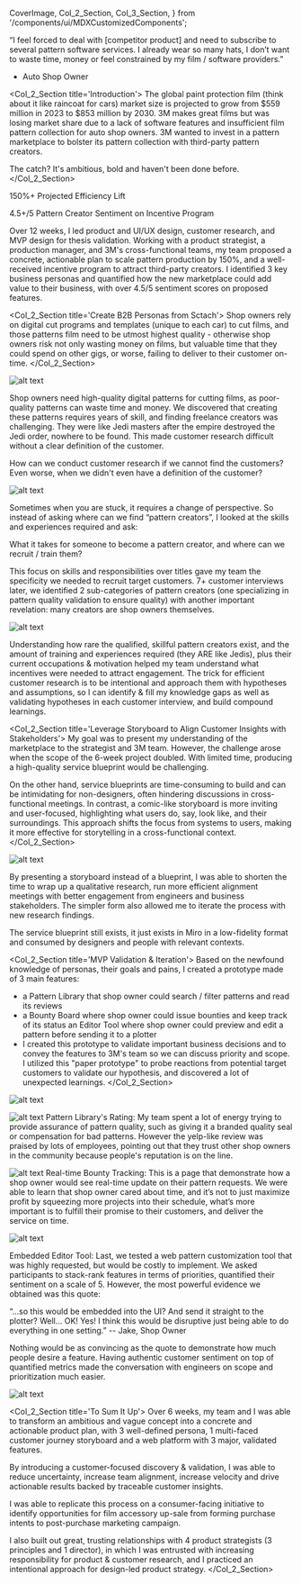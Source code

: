   CoverImage,
  Col_2_Section,
  Col_3_Section,
} from '/components/ui/MDXCustomizedComponents';

<CoverImage src="/placeholderPNG.png" />


“I feel forced to deal with [competitor product] and need to subscribe to several pattern software services. I already wear so many hats, I don’t want to waste time, money or feel constrained by my film / software providers.”
-  Auto Shop Owner

<Col_2_Section title='Introduction'>
The global paint protection film (think about it like raincoat for cars) market size is projected to grow from $559 million in 2023 to $853 million by 2030. 3M makes great films but was losing market share due to a lack of software features and insufficient film pattern collection for auto shop owners. 3M wanted to invest in a pattern marketplace to bolster its pattern collection with third-party pattern creators.

The catch? It's ambitious, bold and haven't been done before.
</Col_2_Section>

150%+
Projected Efficiency Lift

4.5+/5
Pattern Creator Sentiment on
Incentive Program

Over 12 weeks, I led product and UI/UX design, customer research, and MVP design for thesis validation. Working with a product strategist, a production manager, and 3M's cross-functional teams, my team proposed a concrete, actionable plan to scale pattern production by 150%, and a well-received incentive program to attract third-party creators. I identified 3 key business personas and quantified how the new marketplace could add value to their business, with over 4.5/5 sentiment scores on proposed features.

<Col_2_Section title='Create B2B Personas from Sctach'>
Shop owners rely on digital cut programs and templates (unique to each car) to cut films, and those patterns film need to be utmost highest quality - otherwise shop owners risk not only wasting money on films, but valuable time that they could spend on other gigs, or worse, failing to deliver to their customer on-time.
</Col_2_Section>

![alt text](/placeholderPNG.png)


Shop owners need high-quality digital patterns for cutting films, as poor-quality patterns can waste time and money. We discovered that creating these patterns requires years of skill, and finding freelance creators was challenging. They were like Jedi masters after the empire destroyed the Jedi order, nowhere to be found. This made customer research difficult without a clear definition of the customer.

How can we conduct customer research if we cannot find the customers? Even worse, when we didn't even have a definition of the customer?

![alt text](/placeholderPNG.png)

Sometimes when you are stuck, it requires a change of perspective. So instead of asking where can we find “pattern creators”, I looked at the skills and experiences required and ask:

What it takes for someone to become a pattern creator, and where can we recruit / train them?

This focus on skills and responsibilities over titles gave my team the specificity we needed to recruit target customers. 7+ customer interviews later, we identified 2 sub-categories of pattern creators (one specializing in pattern quality validation to ensure quality) with another important revelation: many creators are shop owners themselves.

![alt text](/placeholderPNG.png)

Understanding how rare the qualified, skillful pattern creators exist, and the amount of training and experiences required (they ARE like Jedis), plus their current occupations & motivation helped my team understand what incentives were needed to attract engagement.
The trick for efficient customer research is to be intentional and approach them with hypotheses and assumptions, so I can identify & fill my knowledge gaps as well as validating hypotheses in each customer interview, and build compound learnings.

<Col_2_Section title='Leverage Storyboard to Align Customer Insights with Stakeholders'>
My goal was to present my understanding of the marketplace to the strategist and 3M team. However, the challenge arose when the scope of the 6-week project doubled. With limited time, producing a high-quality service blueprint would be challenging.

On the other hand, service blueprints are time-consuming to build and can be intimidating for non-designers, often hindering discussions in cross-functional meetings. In contrast, a comic-like storyboard is more inviting and user-focused, highlighting what users do, say, look like, and their surroundings. This approach shifts the focus from systems to users, making it more effective for storytelling in a cross-functional context.
</Col_2_Section>

![alt text](/placeholderPNG.png)

By presenting a storyboard instead of a blueprint, I was able to  shorten the time to wrap up a qualitative research, run more efficient alignment meetings with better engagement from engineers and business stakeholders. The simpler form also allowed me to iterate the process with new research findings.

The service blueprint still exists, it just exists in Miro in a low-fidelity format and consumed by designers and people with relevant contexts.

<Col_2_Section title='MVP Validation & Iteration'>
Based on the newfound knowledge of personas, their goals and pains, I created a prototype made of 3 main features:
- a Pattern Library that shop owner could search / filter patterns and read its reviews
- a Bounty Board where shop owner could issue bounties and keep track of its status
an Editor Tool where shop owner could preview and edit a pattern before sending it to a plotter
- I created this prototype to validate important business decisions and to convey the features to 3M's team so we can discuss priority and scope. I utilized this "paper prototype" to probe reactions from potential target customers to validate our hypothesis, and discovered a lot of unexpected learnings.
</Col_2_Section>

![alt text](/placeholderPNG.png)

![alt text](/placeholderPNG.png)
Pattern Library's Rating: My team spent a lot of energy trying to provide assurance of pattern quality, such as giving it a branded quality seal or compensation for bad patterns. However the yelp-like review was praised by lots of employees, pointing out that they trust other shop owners in the community because people's reputation is on the line.

![alt text](/placeholderPNG.png)
Real-time Bounty Tracking: This is a page that demonstrate how a shop owner would see real-time update on their pattern requests. We were able to learn that shop owner cared about time, and it’s not to just maximize profit by squeezing more projects into their schedule, what’s more important is to fulfill their promise to their customers, and deliver the service on time.

![alt text](/placeholderPNG.png)


Embedded Editor Tool: Last, we tested a web pattern customization tool that was highly requested, but would be costly to implement. We asked participants to stack-rank features in terms of priorities, quantified their sentiment on a scale of 5. However, the most powerful evidence we obtained was this quote:

“...so this would be embedded into the UI? And send it straight to the plotter? Well... OK! Yes! I think this would be disruptive just being able to do everything in one setting.”
-- Jake, Shop Owner

Nothing would be as convincing as the quote to demonstrate how much people desire a feature. Having authentic customer sentiment on top of quantified metrics made the conversation with engineers on scope and prioritization much easier.

![alt text](/placeholderPNG.png)

<Col_2_Section title='To Sum It Up'>
Over 6 weeks, my team and I was able to transform an ambitious and vague concept into a concrete and actionable product plan, with 3 well-defined persona, 1 multi-faced customer journey storyboard and a web platform with 3 major, validated features.

By introducing a customer-focused discovery & validation, I was able to reduce uncertainty, increase team alignment, increase velocity and drive actionable results backed by traceable customer insights.

I was able to replicate this process on a consumer-facing initiative to identify opportunities for film accessory up-sale from forming purchase intents to post-purchase marketing campaign.

I also built out great, trusting relationships with 4 product strategists (3 principles and 1 director), in which I was entrusted with increasing responsibility for product & customer research, and I practiced an intentional approach for design-led product strategy.
</Col_2_Section>